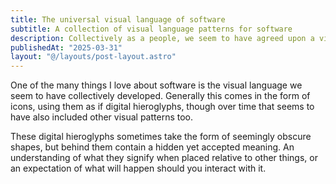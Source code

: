 ```yaml
---
title: The universal visual language of software
subtitle: A collection of visual language patterns for software
description: Collectively as a people, we seem to have agreed upon a visual language used in software to convey meaning without words. That's kinda cool.
publishedAt: "2025-03-31"
layout: "@/layouts/post-layout.astro"
---
```



One of the many things I love about software is the visual language we seem to have collectively developed. Generally this comes in the form of icons, using them as if digital hieroglyphs, though over time that seems to have also included other visual patterns too.

These digital hieroglyphs sometimes take the form of seemingly obscure shapes, but behind them contain a hidden yet accepted meaning. An understanding of what they signify when placed relative to other things, or an expectation of what will happen should you interact with it.

<Example name="visual-language-food-icons" />
